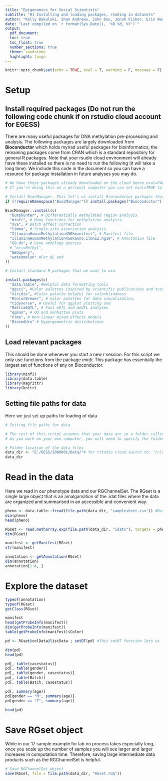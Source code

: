 ```yaml
---
title: "Epigenomics for Social Scientists"
subtitle: "01 Installing and loading packages, reading in datasets"
author: "Kelly Bakulski, Shan Andrews, John Dou, Jonah Fisher, Erin Ware"
date: "Last compiled on `r format(Sys.Date(), '%B %d, %Y')`"
output: 
  pdf_document:
  toc: true
  toc_float: true
  number_sections: true
  theme: sandstone
  highlight: tango
---
```


```r
knitr::opts_chunk$set(echo = TRUE, eval = T, warning = F, message = F)
```

# Setup

## Install required packages (Do not run the following code chunk if on rstudio cloud account for EGESS)

There are many useful packages for DNA methylation pre-processing and analysis. The following packages are largely downloaded from **Bioconductor** which holds myriad useful packages for bioinformatics; the remaining packages come from CRAN which is a standard repository for general R packages. Note that your rsudio cloud environment will already have these installed so there is no need to run the following (it will take a long time). We include this code in the document so you can have a resource for package installation in future analyses you may do.

```r
# We have these packages already downloaded on the cloud hence eval=FALSE.
# If you're doing this on a personal computer you can set eval=TRUE to download there.

# Install BiocManager. This let's us install Bioconductor packages that we want to use.
if (!requireNamespace("BiocManager")) install.packages("Bioconductor")

BiocManager::install(c(
  "bumphunter", # Differentially methylated region analysis
  "minfi", # Many functions for methylation analysis
  "sva", # Batch effect correction
  "limma", # Single-site association analysis
  "IlluminaHumanMethylation450kmanifest", # Manifest file
  "IlluminaHumanMethylation450kanno.ilmn12.hg19", # Annotation file
  "GO.dv", # Gene ontology queries
  # "missMethyl",
  "GEOquery",
  "wateRmelon" #For QC and 
))

# Install standard R packages that we want to use.

install.packages(c(
  "data.table", #Helpful data formatting tools
  "ggsci", #Color palettes inspired by scientific publications and tvshows
  "viridis", #Color palette helpful for colorblindness
  "RColorBrewer", # Color palettes for data visualization,
  "tidyverse", # Useful for ggplot plotting and 
  "MatrixEQTL", # Fast eQTL and meQTL analyses
  "qqman", # QQ and manhattan plots
  "nlme", # Non-linear mixed effects models
  "BiasedUrn" # Hypergeometric distributions
))
```

## Load relevant packages

This should be done whenever you start a new r session. For this script we only use functions from the package *minfi*. This package has essentially the largest set of functions of any on Bioconductor. 

```r
library(minfi)
library(data.table)
library(magrittr)
library(knitr)
```

## Setting file paths for data

Here we just set up paths for loading of data

```r
# Setting file paths for data

# The rest of this script assumes that your data are in a folder called "project" on the Cloud.
# As you work on your own computer, you will need to specify the folder locations.

# Folder location of the data files
data_dir <- "E:/GESS/2060001/Data/"# for rstudio cloud switch to: "/cloud/project/Data/"
data_dir
```

# Read in the data

Here we read in our phenotype data and our RGChannelSet. The RGset is a single large object that is an amalgamation of the .idat files where the data are organized and summarised in an accessible and convenient way.

```r
pheno <- data.table::fread(file.path(data_dir, "samplesheet.csv")) #Base R used read.csv() to read in comma seperated value files
dim(pheno)
head(pheno)

RGset <- read.metharray.exp(file.path(data_dir, "idats"), targets = pheno, verbose = TRUE, extended = T)
dim(RGset)

manifest <- getManifest(RGset)
str(manifest)

annotation <- getAnnotation(RGset)
dim(annotation)
annotation[1:4, ]
```

# Explore the dataset

```r
typeof(annotation)
typeof(RGset)
getClass(RGset)

manifest
head(getProbeInfo(manifest))
dim(getProbeInfo(manifest))
table(getProbeInfo(manifest)$Color)

pd <- RGset@colData@listData ; setDT(pd) #This setDT function lets us format our data as data.table

dim(pd)
head(pd)

pd[, table(casestatus)]
pd[, table(gender)]
pd[, table(gender, casestatus)]
pd[, table(Batch)]
pd[, table(Batch, casestatus)]

pd[, summary(age)]
pd[gender == "M", summary(age)]
pd[gender == "F", summary(age)]

head(pd)
```

# Save RGset object

While in our 17 sample example for lab no process takes especially long, once you scale up the number of samples you will see larger and larger increases in computation time. Therefore, saving large intermediate data products such as the RGChannelSet is helpful.

```r
# Save RGChannelSet object 
save(RGset, file = file.path(data_dir, "RGset.rda"))
```

